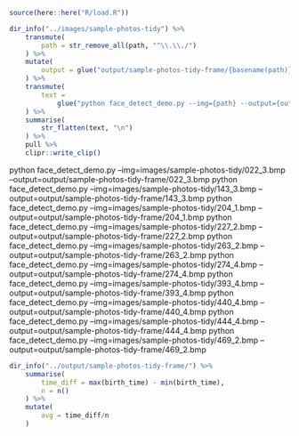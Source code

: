 
```r
source(here::here("R/load.R"))
```

```r
dir_info("../images/sample-photos-tidy") %>% 
    transmute(
        path = str_remove_all(path, "^\\.\\./")
    ) %>% 
    mutate(
        output = glue("output/sample-photos-tidy-frame/{basename(path)}")
    ) %>% 
    transmute(
        text = 
            glue("python face_detect_demo.py --img={path} --output={output}")
    ) %>% 
    summarise(
        str_flatten(text, "\n")
    ) %>% 
    pull %>% 
    clipr::write_clip()
```


python face_detect_demo.py --img=images/sample-photos-tidy/022_3.bmp --output=output/sample-photos-tidy-frame/022_3.bmp
python face_detect_demo.py --img=images/sample-photos-tidy/143_3.bmp --output=output/sample-photos-tidy-frame/143_3.bmp
python face_detect_demo.py --img=images/sample-photos-tidy/204_1.bmp --output=output/sample-photos-tidy-frame/204_1.bmp
python face_detect_demo.py --img=images/sample-photos-tidy/227_2.bmp --output=output/sample-photos-tidy-frame/227_2.bmp
python face_detect_demo.py --img=images/sample-photos-tidy/263_2.bmp --output=output/sample-photos-tidy-frame/263_2.bmp
python face_detect_demo.py --img=images/sample-photos-tidy/274_4.bmp --output=output/sample-photos-tidy-frame/274_4.bmp
python face_detect_demo.py --img=images/sample-photos-tidy/393_4.bmp --output=output/sample-photos-tidy-frame/393_4.bmp
python face_detect_demo.py --img=images/sample-photos-tidy/440_4.bmp --output=output/sample-photos-tidy-frame/440_4.bmp
python face_detect_demo.py --img=images/sample-photos-tidy/444_4.bmp --output=output/sample-photos-tidy-frame/444_4.bmp
python face_detect_demo.py --img=images/sample-photos-tidy/469_2.bmp --output=output/sample-photos-tidy-frame/469_2.bmp

```r
dir_info("../output/sample-photos-tidy-frame/") %>% 
    summarise(
        time_diff = max(birth_time) - min(birth_time),
        n = n()
    ) %>% 
    mutate(
        avg = time_diff/n
    )
```


